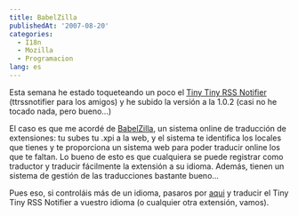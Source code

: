 ```yaml
---
title: BabelZilla
publishedAt: '2007-08-20'
categories:
  - I18n
  - Mozilla
  - Programacion
lang: es
---
```


Esta semana he estado toqueteando un poco el [Tiny Tiny RSS Notifier](http://rick.jinlabs.com/code/ttrssnotifier/) (ttrssnotifier para los amigos) y he subido la versión a la 1.0.2 (casi no he tocado nada, pero bueno...)

El caso es que me acordé de [BabelZilla](http://www.babelzilla.org), un sistema online de traducción de extensiones: tu subes tu .xpi a la web, y el sistema te identifica los locales que tienes y te proporciona un sistema web para poder traducir online los que te faltan. Lo bueno de esto es que cualquiera se puede registrar como traductor y traducir fácilmente la extensión a su idioma. Además, tienen un sistema de gestión de las traducciones bastante bueno...

Pues eso, si controláis más de un idioma, pasaros por [aqui](http://www.babelzilla.org/index.php?option=com_wts&Itemid=88&extension=2641&type=lang) y traducir el Tiny Tiny RSS Notifier a vuestro idioma (o cualquier otra extensión, vamos).
